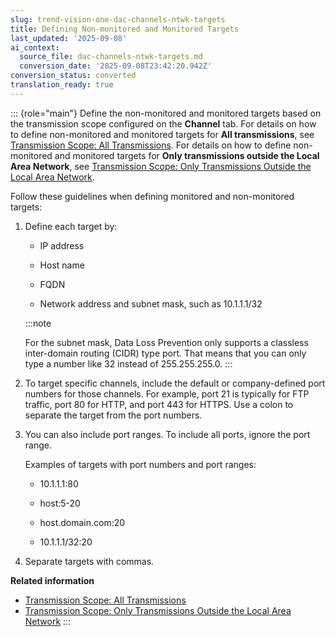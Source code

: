 ```yaml
---
slug: trend-vision-one-dac-channels-ntwk-targets
title: Defining Non-monitored and Monitored Targets
last_updated: '2025-09-08'
ai_context:
  source_file: dac-channels-ntwk-targets.md
  conversion_date: '2025-09-08T23:42:20.942Z'
conversion_status: converted
translation_ready: true
---
```


::: {role="main"}
Define the non-monitored and monitored targets based on the transmission scope configured on the **Channel** tab. For details on how to define non-monitored and monitored targets for **All transmissions**, see [Transmission Scope: All Transmissions](transmission-scope-all.mdx). For details on how to define non-monitored and monitored targets for **Only transmissions outside the Local Area Network**, see [Transmission Scope: Only Transmissions Outside the Local Area Network](transmission-scope-outside-lan.mdx).

Follow these guidelines when defining monitored and non-monitored targets:

1.  Define each target by:

    - IP address

    - Host name

    - FQDN

    - Network address and subnet mask, such as 10.1.1.1/32

    :::note

    For the subnet mask, Data Loss Prevention only supports a classless inter-domain routing (CIDR) type port. That means that you can only type a number like 32 instead of 255.255.255.0.
    :::

2.  To target specific channels, include the default or company-defined port numbers for those channels. For example, port 21 is typically for FTP traffic, port 80 for HTTP, and port 443 for HTTPS. Use a colon to separate the target from the port numbers.

3.  You can also include port ranges. To include all ports, ignore the port range.

    Examples of targets with port numbers and port ranges:

    - 10.1.1.1:80

    - host:5-20

    - host.domain.com:20

    - 10.1.1.1/32:20

4.  Separate targets with commas.

**Related information**

- [Transmission Scope: All Transmissions](transmission-scope-all.mdx)
- [Transmission Scope: Only Transmissions Outside the Local Area Network](transmission-scope-outside-lan.mdx)
:::
